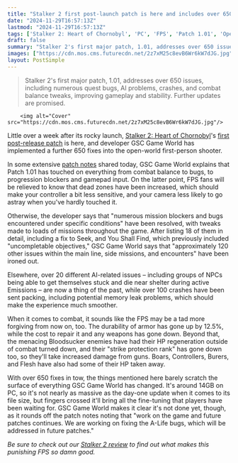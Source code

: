 ```yaml
---
title: "Stalker 2 first post-launch patch is here and includes over 650 fixes for everything from quest blockers to crashes, but GSC Game World isn't done yet"
date: "2024-11-29T16:57:13Z"
lastmod: "2024-11-29T16:57:13Z"
tags: ['Stalker 2: Heart of Chornobyl', 'PC', 'FPS', 'Patch 1.01', 'Open-World', 'First-Person Shooter']
draft: false
summary: "Stalker 2's first major patch, 1.01, addresses over 650 issues, including numerous quest bugs, AI problems,  crashes, and combat balance tweaks, improving gameplay and stability.  Further updates are promised."
images: ["https://cdn.mos.cms.futurecdn.net/2z7xM25c8evB6Wr6kW7dJG.jpg"]
layout: PostSimple
---
```

> Stalker 2's first major patch, 1.01, addresses over 650 issues, including numerous quest bugs, AI problems,  crashes, and combat balance tweaks, improving gameplay and stability.  Further updates are promised.


        <img alt="Cover" src="https://cdn.mos.cms.futurecdn.net/2z7xM25c8evB6Wr6kW7dJG.jpg"/>
        
Little over a week after its rocky launch, [<u>Stalker 2: Heart of Chornobyl</u>](https://www.gamesradar.com/stalker-2-guide/)'s [<u>first post-release patch</u>](https://www.gamesradar.com/games/fps/stalker-2s-first-big-patch-targets-main-quest-blockers-and-crashes-as-gsc-game-world-assures-fans-itll-make-every-effort-to-constantly-improve-the-shooter/) is here, and developer GSC Game World has implemented a further 650 fixes into the open-world first-person shooter. 

In some extensive [<u>patch notes</u>](https://store.steampowered.com/news/app/1643320/view/4455844537830474602) shared today, GSC Game World explains that Patch 1.01 has touched on everything from combat balance to bugs, to progression blockers and gamepad input. On the latter point, FPS fans will be relieved to know that dead zones have been increased, which should make your controller a bit less sensitive, and your camera less likely to go astray when you've hardly touched it.

Otherwise, the developer says that "numerous mission blockers and bugs encountered under specific conditions" have been resolved, with tweaks made to loads of missions throughout the game. After listing 18 of them in detail, including a fix to Seek, and You Shall Find, which previously included "uncompletable objectives," GSC Game World says that "approximately 120 other issues within the main line, side missions, and encounters" have been ironed out.

Elsewhere, over 20 different AI-related issues – including groups of NPCs being able to get themselves stuck and die near shelter during active Emissions – are now a thing of the past, while over 100 crashes have been sent packing, including potential memory leak problems, which should make the experience much smoother. 

When it comes to combat, it sounds like the FPS may be a tad more forgiving from now on, too. The durability of armor has gone up by 12.5%, while the cost to repair it and any weapons has gone down. Beyond that, the menacing Bloodsucker enemies have had their HP regeneration outside of combat turned down, and their "strike protection rank" has gone down too, so they'll take increased damage from guns. Boars, Controllers, Burers, and Flesh have also had some of their HP taken away.

With over 650 fixes in tow, the things mentioned here barely scratch the surface of everything GSC Game World has changed. It's around 14GB on PC, so it's not nearly as massive as the day-one update when it comes to its file size, but fingers crossed it'll bring all the fine-tuning that players have been waiting for. GSC Game World makes it clear it's not done yet, though, as it rounds off the patch notes noting that "work on the game and future patches continues. We are working on fixing the A-Life bugs, which will be addressed in future patches."

*Be sure to check out our *[<u><em>Stalker 2 review</em></u>](https://www.gamesradar.com/games/fps/Stalker-2-Heart-of-Chornobyl-review/)* to find out what makes this punishing FPS so damn good.*
        